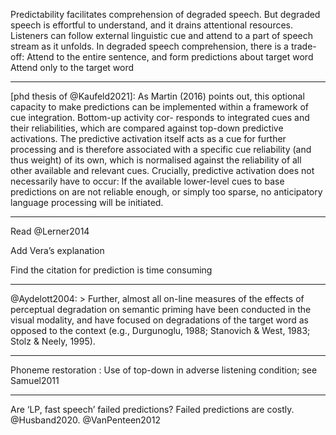 Predictability facilitates comprehension of degraded speech.
But degraded speech is effortful to understand, and it drains attentional resources.
Listeners can follow external linguistic cue and attend to a part of speech stream as it unfolds.
In degraded speech comprehension, there is a trade-off:
	Attend to the entire sentence, and form predictions about target word
	Attend only to the target word
	
***
[phd thesis of @Kaufeld2021]:
As Martin (2016) points out, this optional capacity to make predictions can be implemented within a framework of cue integration. Bottom-up activity cor- responds to integrated cues and their reliabilities, which are compared against top-down predictive activations.
The predictive activation itself acts as a cue for further processing and is therefore associated with a specific cue reliability (and thus weight) of its own, which is normalised against the reliability of all other available and relevant cues. Crucially, predictive activation does not necessarily have to occur: If the available lower-level cues to base predictions on are not reliable enough, or simply too sparse, no anticipatory language processing will be initiated.

***

Read @Lerner2014

Add Vera's explanation

Find the citation for prediction is time consuming

***
@Aydelott2004:
> Further, almost all on-line measures of the effects of perceptual degradation on semantic priming have been conducted in the visual modality, and have focused on degradations of the target word as opposed to the context (e.g., Durgunoglu, 1988; Stanovich & West, 1983; Stolz & Neely, 1995).

***
Phoneme restoration : Use of top-down in adverse listening condition; see Samuel2011

***

Are 'LP, fast speech' failed predictions? Failed predictions are costly. @Husband2020. @VanPenteen2012